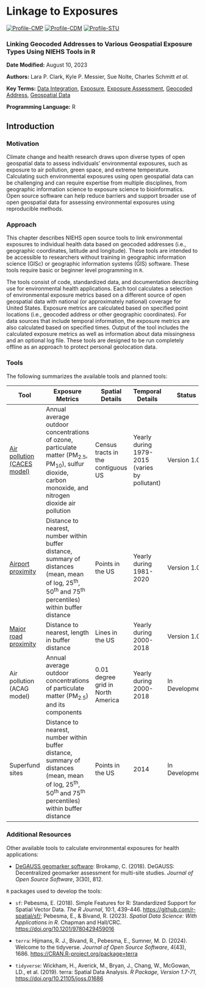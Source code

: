 # Linkage to Exposures {#chapter-chords-geo-exposures}

[![Profile-CMP](https://img.shields.io/badge/User%20Profile-Clinician/Medical%20Professional-f58231.svg)](#profilecmp)
[![Profile-CDM](https://img.shields.io/badge/User%20Profile-Clinical%20Data%20Manager-469990.svg)](#profilecdm)
[![Profile-STU](https://img.shields.io/badge/User%20Profile-Student-dcbeff.svg)](#profilestu)

### Linking Geocoded Addresses to Various Geospatial Exposure Types Using NIEHS Tools in R {-}

**Date Modified:** August 10, 2023

**Authors:** Lara P. Clark, Kyle P. Messier, Sue Nolte, Charles Schmitt *et al.*

**Key Terms:** [Data Integration](https://tools.niehs.nih.gov/cchhglossary/?keyword=data+integration&termOnlySearch=true&exactSearch=true), [Exposure](https://tools.niehs.nih.gov/cchhglossary/?keyword=exposure&termOnlySearch=true&exactSearch=true), [Exposure Assessment](https://tools.niehs.nih.gov/cchhglossary/?keyword=exposure+assessment&termOnlySearch=true&exactSearch=true), [Geocoded Address](#def-geocoded-address), [Geospatial Data](#def-geospatial-data)

**Programming Language:** R

## Introduction

### Motivation

Climate change and health research draws upon diverse types of open geospatial data to assess individuals' environmental exposures, such as exposure to air pollution, green space, and extreme temperature. Calculating such environmental exposures using open geospatial data can be challenging and can require expertise from multiple disciplines, from geographic information science to exposure science to bioinformatics. Open source software can help reduce barriers and support broader use of open geospatial data for assessing environmental exposures using reproducible methods.

### Approach

This chapter describes NIEHS open source tools to link environmental exposures to individual health data based on geocoded addresses (i.e., geographic coordinates, latitude and longitude). These tools are intended to be accessible to researchers without training in geographic information science (GISc) or geographic information systems (GIS) software. These tools require basic or beginner level programming in `R`.

The tools consist of code, standardized data, and documentation describing use for environmental health applications. Each tool calculates a selection of environmental exposure metrics based on a different source of open geospatial data with national (or approximately national) coverage for United States. Exposure metrics are calculated based on specified point locations (i.e., geocoded address or other geographic coordinates). For data sources that include temporal information, the exposure metrics are also calculated based on specified times. Output of the tool includes the calculated exposure metrics as well as information about data missingness and an optional log file. These tools are designed to be run completely offline as an approach to protect personal geolocation data.

### Tools

The following summarizes the available tools and planned tools:

|Tool               |Exposure Metrics        |Spatial Details |Temporal Details |Status |  
|-------------------|------------------------|----------------|-----------------|-------|  
|[Air pollution (CACES model)](#chapter-geo-exposure-caces)  |Annual average outdoor concentrations of ozone, particulate matter (PM~2.5~, PM~10~), sulfur dioxide, carbon monoxide, and nitrogen dioxide air pollution |Census tracts in the contiguous US  |Yearly during 1979-2015 (varies by pollutant)  |Version 1.0 |
|[Airport proximity](#chapter-geo-exposure-faa) |Distance to nearest, number within buffer distance, summary of distances (mean, mean of log, 25^th^, 50^th^ and 75^th^ percentiles) within buffer distance |Points in the US |Yearly during 1981-2020  |Version 1.0 |          
|[Major road proximity](#chapter-geo-exposure-roads) |Distance to nearest, length in buffer distance |Lines in the US |Yearly during 2000-2018  |Version 1.0 |         
|Air pollution (ACAG model) |Annual average outdoor concentrations of particulate matter (PM~2.5~) and its components |0.01 degree grid in North America |Yearly during 2000-2018  |In Development |           
|Superfund sites |Distance to nearest, number within buffer distance, summary of distances (mean, mean of log, 25^th^, 50^th^ and 75^th^ percentiles) within buffer distance |Points in the US |2014  |In Development |    

### Additional Resources

Other available tools to calculate environmental exposures for health applications:

-   [DeGAUSS geomarker software](https://degauss.org): Brokamp, C. (2018). DeGAUSS: Decentralized geomarker assessment for multi-site studies. *Journal of Open Source Software*, 3(30), 812.

`R` packages used to develop the tools:

-   `sf`: Pebesma, E. (2018). Simple Features for R: Standardized Support for Spatial Vector Data. *The R Journal*, 10:1, 439-446. <https://github.com/r-spatial/sf/>; Pebesma, E., & Bivand, R. (2023). *Spatial Data Science: With Applications in R*. Chapman and Hall/CRC. <https://doi.org/10.1201/9780429459016>

-   `terra`: Hijmans, R. J., Bivand, R., Pebesma, E., Sumner, M. D. (2024). Welcome to the tidyverse. *Journal of Open Source Software*, 4(43), 1686. <https://CRAN.R-project.org/package=terra>

-   `tidyverse`: Wickham, H., Averick, M., Bryan, J., Chang, W., McGowan, LD., et al. (2019). terra: Spatial Data Analysis. *R Package, Version 1.7-71*, <https://doi.org/10.21105/joss.01686>
